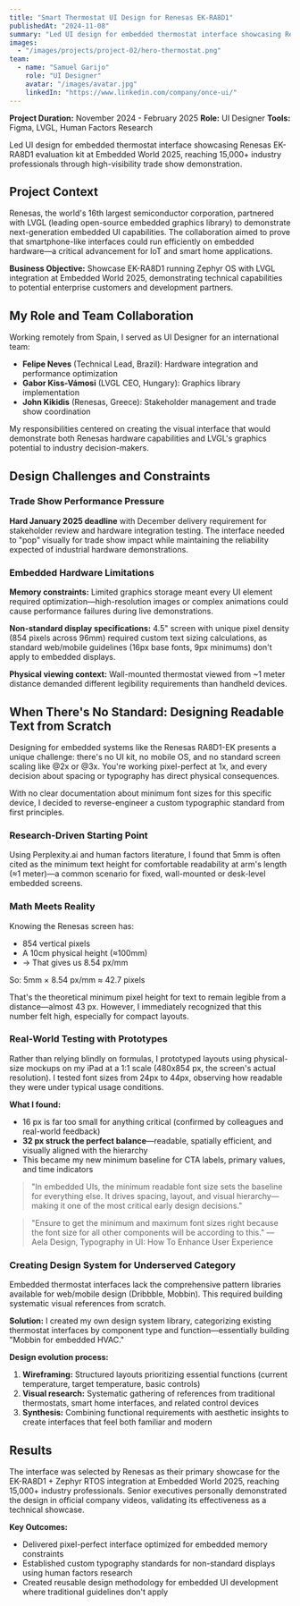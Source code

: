 ---
title: "Smart Thermostat UI Design for Renesas EK-RA8D1"
publishedAt: "2024-11-08"
summary: "Led UI design for embedded thermostat interface showcasing Renesas EK-RA8D1 evaluation kit at Embedded World 2025, reaching 15,000+ industry professionals through high-visibility trade show demonstration."
images:
  - "/images/projects/project-02/hero-thermostat.png"
team:
  - name: "Samuel Garijo"
    role: "UI Designer"
    avatar: "/images/avatar.jpg"
    linkedIn: "https://www.linkedin.com/company/once-ui/"
---

**Project Duration:** November 2024 - February 2025
**Role:** UI Designer
**Tools:** Figma, LVGL, Human Factors Research

Led UI design for embedded thermostat interface showcasing Renesas EK-RA8D1 evaluation kit at Embedded World 2025, reaching 15,000+ industry professionals through high-visibility trade show demonstration.

## Project Context

Renesas, the world's 16th largest semiconductor corporation, partnered with LVGL (leading open-source embedded graphics library) to demonstrate next-generation embedded UI capabilities. The collaboration aimed to prove that smartphone-like interfaces could run efficiently on embedded hardware—a critical advancement for IoT and smart home applications.

**Business Objective:** Showcase EK-RA8D1 running Zephyr OS with LVGL integration at Embedded World 2025, demonstrating technical capabilities to potential enterprise customers and development partners.

## My Role and Team Collaboration

Working remotely from Spain, I served as UI Designer for an international team:
- **Felipe Neves** (Technical Lead, Brazil): Hardware integration and performance optimization
- **Gabor Kiss-Vámosi** (LVGL CEO, Hungary): Graphics library implementation
- **John Kikidis** (Renesas, Greece): Stakeholder management and trade show coordination

My responsibilities centered on creating the visual interface that would demonstrate both Renesas hardware capabilities and LVGL's graphics potential to industry decision-makers.

## Design Challenges and Constraints

### Trade Show Performance Pressure
**Hard January 2025 deadline** with December delivery requirement for stakeholder review and hardware integration testing. The interface needed to "pop" visually for trade show impact while maintaining the reliability expected of industrial hardware demonstrations.

### Embedded Hardware Limitations
**Memory constraints:** Limited graphics storage meant every UI element required optimization—high-resolution images or complex animations could cause performance failures during live demonstrations.

**Non-standard display specifications:** 4.5" screen with unique pixel density (854 pixels across 96mm) required custom text sizing calculations, as standard web/mobile guidelines (16px base fonts, 9px minimums) don't apply to embedded displays.

**Physical viewing context:** Wall-mounted thermostat viewed from ~1 meter distance demanded different legibility requirements than handheld devices.

## When There's No Standard: Designing Readable Text from Scratch

Designing for embedded systems like the Renesas RA8D1-EK presents a unique challenge: there's no UI kit, no mobile OS, and no standard screen scaling like @2x or @3x. You're working pixel-perfect at 1x, and every decision about spacing or typography has direct physical consequences.

With no clear documentation about minimum font sizes for this specific device, I decided to reverse-engineer a custom typographic standard from first principles.

### Research-Driven Starting Point
Using Perplexity.ai and human factors literature, I found that 5mm is often cited as the minimum text height for comfortable readability at arm's length (≈1 meter)—a common scenario for fixed, wall-mounted or desk-level embedded screens.

### Math Meets Reality
Knowing the Renesas screen has:
- 854 vertical pixels
- A 10cm physical height (≈100mm)
- → That gives us 8.54 px/mm

So: 5mm × 8.54 px/mm ≈ 42.7 pixels

That's the theoretical minimum pixel height for text to remain legible from a distance—almost 43 px. However, I immediately recognized that this number felt high, especially for compact layouts.

### Real-World Testing with Prototypes
Rather than relying blindly on formulas, I prototyped layouts using physical-size mockups on my iPad at a 1:1 scale (480x854 px, the screen's actual resolution). I tested font sizes from 24px to 44px, observing how readable they were under typical usage conditions.

**What I found:**
- 16 px is far too small for anything critical (confirmed by colleagues and real-world feedback)
- **32 px struck the perfect balance**—readable, spatially efficient, and visually aligned with the hierarchy
- This became my new minimum baseline for CTA labels, primary values, and time indicators

> "In embedded UIs, the minimum readable font size sets the baseline for everything else. It drives spacing, layout, and visual hierarchy—making it one of the most critical early design decisions."

> "Ensure to get the minimum and maximum font sizes right because the font size for all other components will be according to this." — Aela Design, Typography in UI: How To Enhance User Experience

### Creating Design System for Underserved Category
Embedded thermostat interfaces lack the comprehensive pattern libraries available for web/mobile design (Dribbble, Mobbin). This required building systematic visual references from scratch.

**Solution:** I created my own design system library, categorizing existing thermostat interfaces by component type and function—essentially building "Mobbin for embedded HVAC."

**Design evolution process:**
1. **Wireframing:** Structured layouts prioritizing essential functions (current temperature, target temperature, basic controls)
2. **Visual research:** Systematic gathering of references from traditional thermostats, smart home interfaces, and related control devices
3. **Synthesis:** Combining functional requirements with aesthetic insights to create interfaces that feel both familiar and modern

## Results

The interface was selected by Renesas as their primary showcase for the EK-RA8D1 + Zephyr RTOS integration at Embedded World 2025, reaching 15,000+ industry professionals. Senior executives personally demonstrated the design in official company videos, validating its effectiveness as a technical showcase.

**Key Outcomes:**
- Delivered pixel-perfect interface optimized for embedded memory constraints
- Established custom typography standards for non-standard displays using human factors research
- Created reusable design methodology for embedded UI development where traditional guidelines don't apply
